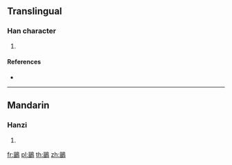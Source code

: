 {{character info/new}}
==Translingual==

===Han character===
{{Han char|rn=196|rad=鳥|as=08|sn=19|four=27627|canj=VWHAF}}

# {{defn|Han|sort=鳥08}}

====References====
* {{Han ref|kx=1493.180|dkj=47050|dj=2023.250|hdz=74644.020|uh=9D85|ud=40325|bh=F3E9|bd=62441}}

----

==Mandarin==

===Hanzi===
{{cmn-hanzi|pin=[[zī]] ([[zi1]])|wg=tzu<sup>1</sup>}}

# {{defn|lang=cmn|sort=鳥08}}

[[fr:鶅]]
[[pl:鶅]]
[[th:鶅]]
[[zh:鶅]]